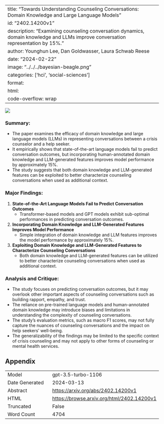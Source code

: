 
---
title: "Towards Understanding Counseling Conversations: Domain Knowledge and Large Language Models"
id: "2402.14200v1"
description: "Examining counseling conversation dynamics, domain knowledge and LLMs improve conversation representation by 15%."
author: Younghun Lee, Dan Goldwasser, Laura Schwab Reese
date: "2024-02-22"
image: "../../../bayesian-beagle.png"
categories: ['hci', 'social-sciences']
format:
  html:
    code-overflow: wrap
---

![](../../../bayesian-beagle.png)

### Summary:
- The paper examines the efficacy of domain knowledge and large language models (LLMs) in representing conversations between a crisis counselor and a help seeker.
- It empirically shows that state-of-the-art language models fail to predict conversation outcomes, but incorporating human-annotated domain knowledge and LLM-generated features improves model performance by approximately 15%.
- The study suggests that both domain knowledge and LLM-generated features can be exploited to better characterize counseling conversations when used as additional context.

### Major Findings:
1. **State-of-the-Art Language Models Fail to Predict Conversation Outcomes**
   - Transformer-based models and GPT models exhibit sub-optimal performances in predicting conversation outcomes.
2. **Incorporating Domain Knowledge and LLM-Generated Features Improves Model Performance**
   - Simple integration of domain knowledge and LLM features improves the model performance by approximately 15%.
3. **Exploiting Domain Knowledge and LLM-Generated Features to Characterize Counseling Conversations**
   - Both domain knowledge and LLM-generated features can be utilized to better characterize counseling conversations when used as additional context.

### Analysis and Critique:
- The study focuses on predicting conversation outcomes, but it may overlook other important aspects of counseling conversations such as building rapport, empathy, and trust.
- The reliance on pre-trained language models and human-annotated domain knowledge may introduce biases and limitations in understanding the complexity of counseling conversations.
- The study's evaluation metrics, such as macro F1 scores, may not fully capture the nuances of counseling conversations and the impact on help seekers' well-being.
- The generalizability of the findings may be limited to the specific context of crisis counseling and may not apply to other forms of counseling or mental health services.

## Appendix

|          |          |
|----------|----------|
| Model     | gpt-3.5-turbo-1106       |
| Date Generated     | 2024-03-13       |
| Abstract | [https://arxiv.org/abs/2402.14200v1](https://arxiv.org/abs/2402.14200v1)        |
| HTML     | [https://browse.arxiv.org/html/2402.14200v1](https://browse.arxiv.org/html/2402.14200v1)       |
| Truncated       | False       |
| Word Count       | 4704       |